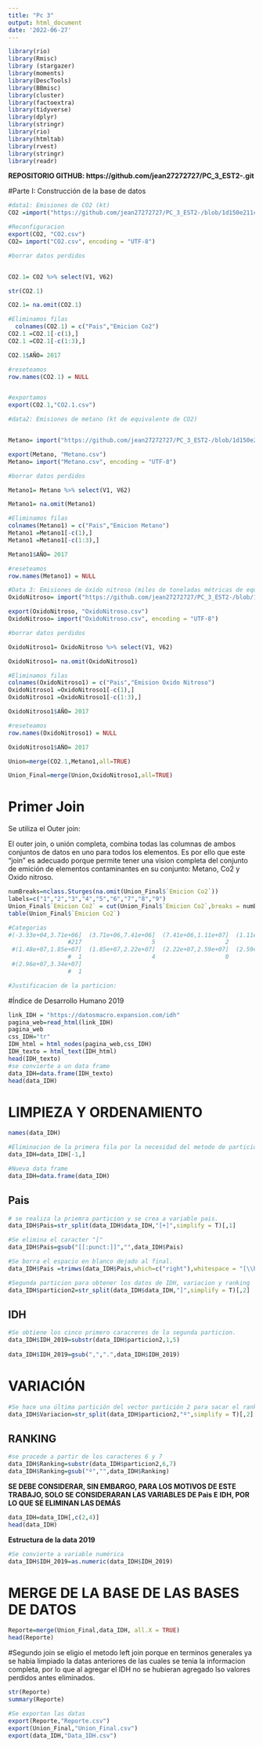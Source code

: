 ---
title: "Pc 3"
output: html_document
date: '2022-06-27'
---

```{r}

library(rio)
library(Rmisc)
library (stargazer)
library(moments)
library(DescTools)
library(BBmisc)
library(cluster)
library(factoextra)
library(tidyverse)
library(dplyr)
library(stringr)
library(rio)
library(htmltab)
library(rvest)
library(stringr)
library(readr)


```
**REPOSITORIO GITHUB: https://github.com/jean27272727/PC_3_EST2-.git**




#Parte I: Construcción de la base de datos 


```{r}
#data1: Emisiones de CO2 (kt)
CO2 =import("https://github.com/jean27272727/PC_3_EST2-/blob/1d150e211c46e81611a45f882912c790c65ac544/EmicionCo2_4151512.csv?raw=true")
```

```{r}
#Reconfiguracion
export(CO2, "CO2.csv")
CO2= import("CO2.csv", encoding = "UTF-8")
```

```{r}
#borrar datos perdidos


CO2.1= CO2 %>% select(V1, V62)

```

```{r message=FALSE, echo=FALSE, include=FALSE}
str(CO2.1)
```

```{r}
CO2.1= na.omit(CO2.1)

```

```{r}
#Eliminamos filas
  colnames(CO2.1) = c("Pais","Emicion Co2")
CO2.1 =CO2.1[-c(1),]
CO2.1 =CO2.1[-c(1:3),]

CO2.1$AÑO= 2017

```
```{r}
#reseteamos
row.names(CO2.1) = NULL



```

```{r}
#exportamos
export(CO2.1,"CO2.1.csv")
```



```{r}
#data2: Emisiones de metano (kt de equivalente de CO2)


Metano= import("https://github.com/jean27272727/PC_3_EST2-/blob/1d150e211c46e81611a45f882912c790c65ac544/EmicionMetano.csv?raw=true")

```

```{r}

export(Metano, "Metano.csv")
Metano= import("Metano.csv", encoding = "UTF-8")
```

```{r}
#borrar datos perdidos

Metano1= Metano %>% select(V1, V62)

```

```{r}
Metano1= na.omit(Metano1)

```

```{r}
#Eliminamos filas
colnames(Metano1) = c("Pais","Emicion Metano")
Metano1 =Metano1[-c(1),]
Metano1 =Metano1[-c(1:3),]

Metano1$AÑO= 2017
```

```{r}
#reseteamos
row.names(Metano1) = NULL
```

```{r}
#Data 3: Emisiones de óxido nitroso (miles de toneladas métricas de equivalente de CO2)
OxidoNitroso= import("https://github.com/jean27272727/PC_3_EST2-/blob/1d150e211c46e81611a45f882912c790c65ac544/EmicionOxidoNitroso.csv?raw=true")

```

```{r}

export(OxidoNitroso, "OxidoNitroso.csv")
OxidoNitroso= import("OxidoNitroso.csv", encoding = "UTF-8")
```

```{r}
#borrar datos perdidos

OxidoNitroso1= OxidoNitroso %>% select(V1, V62)

```

```{r}
OxidoNitroso1= na.omit(OxidoNitroso1)

```

```{r}
#Eliminamos filas
colnames(OxidoNitroso1) = c("Pais","Emision Oxido Nitroso")
OxidoNitroso1 =OxidoNitroso1[-c(1),]
OxidoNitroso1 =OxidoNitroso1[-c(1:3),]

OxidoNitroso1$AÑO= 2017
```

```{r}
#reseteamos
row.names(OxidoNitroso1) = NULL
```

```{r}
OxidoNitroso1$AÑO= 2017
```

```{r}

Union=merge(CO2.1,Metano1,all=TRUE)

Union_Final=merge(Union,OxidoNitroso1,all=TRUE)
```
# Primer Join

Se utiliza el Outer join: 

El outer join, o unión completa, combina todas las columnas de ambos conjuntos de datos en uno para todos los elementos. Es por ello que este "join" es adecuado porque permite tener una vision completa del conjunto de emición de elementos contaminantes en su conjunto: Metano, Co2 y Oxido nitroso. 
```{r}
numBreaks=nclass.Sturges(na.omit(Union_Final$`Emicion Co2`))
labels=c("1","2","3","4","5","6","7","8","9")
Union_Final$`Emicion Co2` = cut(Union_Final$`Emicion Co2`,breaks = numBreaks,labels, oredered_result = T)
table(Union_Final$`Emicion Co2`)

#Categorias
#(-3.33e+04,3.71e+06]  (3.71e+06,7.41e+06]  (7.41e+06,1.11e+07]  (1.11e+07,1.48e+07] 
                 #217                    5                    2                    6 
 #(1.48e+07,1.85e+07]  (1.85e+07,2.22e+07]  (2.22e+07,2.59e+07]  (2.59e+07,2.96e+07] 
                 #  1                    4                    0                    0 
 #(2.96e+07,3.34e+07] 
                 #  1 

#Justificacion de la particion:

```


#Índice de Desarrollo Humano 2019 
```{r}

link_IDH = "https://datosmacro.expansion.com/idh"
pagina_web=read_html(link_IDH)
pagina_web
css_IDH="tr"
IDH_html = html_nodes(pagina_web,css_IDH)
IDH_texto = html_text(IDH_html)
head(IDH_texto)
#se convierte a un data frame 
data_IDH=data.frame(IDH_texto)
head(data_IDH)


```

# LIMPIEZA Y ORDENAMIENTO

```{r}
names(data_IDH)
```

```{r}
#Eliminacion de la primera fila por la necesidad del metodo de particion
data_IDH=data_IDH[-1,]
```

```{r}
#Nueva data frame
data_IDH=data.frame(data_IDH)
```

## Pais
```{r}
# se realiza la priemra particion y se crea a variable pais. 
data_IDH$Pais=str_split(data_IDH$data_IDH,"[+]",simplify = T)[,1]

#Se elimina el caracter "[" 
data_IDH$Pais=gsub("[[:punct:]]","",data_IDH$Pais)

#Se borra el espacio en blanco dejado al final.
data_IDH$Pais =trimws(data_IDH$Pais,which=c("right"),whitespace = "[\\h\\v]")
```

```{r}
#Segunda particion para obtener los datos de IDH, variacion y ranking 
data_IDH$particion2=str_split(data_IDH$data_IDH,"]",simplify = T)[,2]
```
## IDH
```{r}
#Se obtiene los cinco primero caracreres de la segunda particion.   
data_IDH$IDH_2019=substr(data_IDH$particion2,1,5)
 
data_IDH$IDH_2019=gsub(",",".",data_IDH$IDH_2019)
```
# VARIACIÓN
```{r}
#Se hace una última partición del vector partición 2 para sacar el ranking y variación:
data_IDH$Variacion=str_split(data_IDH$particion2,"º",simplify = T)[,2]
```
## RANKING
```{r}
#se procede a partir de los caracteres 6 y 7
data_IDH$Ranking=substr(data_IDH$particion2,6,7)
data_IDH$Ranking=gsub("º","",data_IDH$Ranking)
```



**SE DEBE CONSIDERAR, SIN EMBARGO, PARA LOS MOTIVOS DE ESTE TRABAJO, SOLO SE CONSIDERARAN LAS VARIABLES DE Pais E IDH, POR LO QUE SE ELIMINAN LAS DEMÁS**

```{r}
data_IDH=data_IDH[,c(2,4)]
head(data_IDH)
```
**Estructura de la data 2019**


```{r}
#Se convierte a variable numérica
data_IDH$IDH_2019=as.numeric(data_IDH$IDH_2019)
```


# MERGE DE LA BASE DE LAS BASES DE DATOS

```{r}
Reporte=merge(Union_Final,data_IDH, all.X = TRUE)
head(Reporte)
```

#Segundo join
se eligio el metodo left join porque en terminos generales ya se habia limpiado la datas anteriores de las cuales se tenia la informacion completa, por lo que al agregar el IDH no se hubieran agregado lso valores perdidos antes eliminados. 


```{r}
str(Reporte)
summary(Reporte)


```

```{r}
#Se exportan las datas 
export(Reporte,"Reporte.csv")
export(Union_Final,"Union_Final.csv")
export(data_IDH,"Data_IDH.csv")
```




